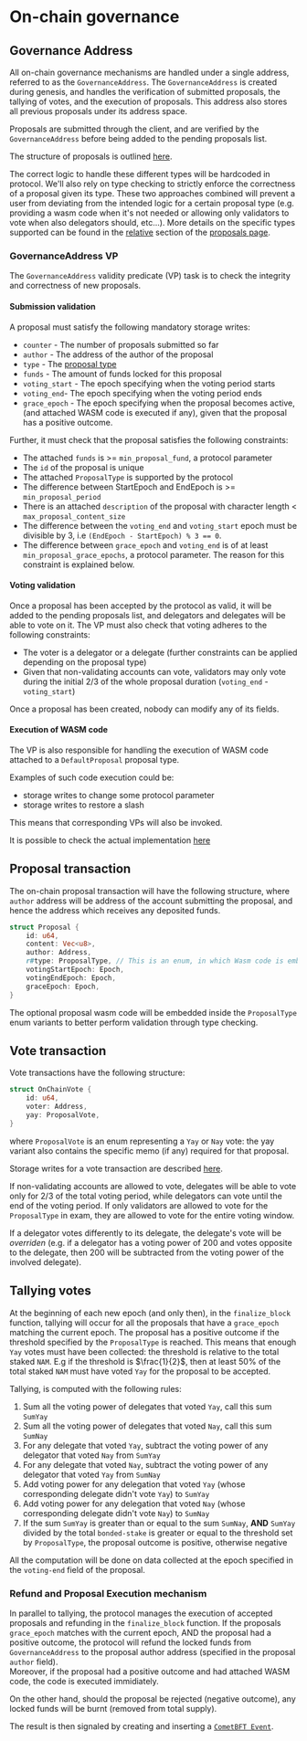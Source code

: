 
# On-chain governance

## Governance Address

All on-chain governance mechanisms are handled under a single address, referred to as the `GovernanceAddress`.
The `GovernanceAddress` is created during genesis, and handles the verification of submitted proposals, the tallying of votes, and the execution of proposals.
This address also stores all previous proposals under its address space.

Proposals are submitted through the client, and are verified by the `GovernanceAddress` before being added to the pending proposals list.

The structure of proposals is outlined [here](./proposal.md).


The correct logic to handle these different types will be hardcoded in protocol. 
We'll also rely on type checking to strictly enforce the correctness of a proposal given its type. 
These two approaches combined will prevent a user from deviating from the intended logic for a certain proposal type (e.g. providing a wasm code when it's not needed or allowing only validators to vote when also delegators should, etc...). 
More details on the specific types supported can be found in the [relative](#supported-proposal-types) section of the [proposals page](./proposal.md).


### GovernanceAddress VP

The `GovernanceAddress` validity predicate (VP) task is to check the integrity and correctness of new proposals. 

#### Submission validation
A proposal must satisfy the following mandatory storage writes:

- `counter` - The number of proposals submitted so far
- `author` - The address of the author of the proposal
- `type` - The [proposal type](./proposal.md#supported-proposal-types)
- `funds` - The amount of funds locked for this proposal
- `voting_start` - The epoch specifying when the voting period starts
- `voting_end`- The epoch specifying when the voting period ends
- `grace_epoch` - The epoch specifying when the proposal becomes active, (and attached WASM code is executed if any), given that the proposal has a positive outcome.

Further, it must check that the proposal satisfies the following constraints:
- The attached `funds` is >= `min_proposal_fund`, a protocol parameter
- The `id` of the proposal is unique
- The attached `ProposalType` is supported by the protocol
- The difference between StartEpoch and EndEpoch is >= `min_proposal_period`
- There is an attached `description` of the proposal with character length < `max_proposal_content_size`
- The difference between the `voting_end` and `voting_start` epoch must be divisible by 3, i.e `(EndEpoch - StartEpoch) % 3 == 0`.
- The difference between `grace_epoch` and `voting_end` is of at least `min_proposal_grace_epochs`, a protocol parameter.
The reason for this constraint is explained below. 

#### Voting validation

Once a proposal has been accepted by the protocol as valid, it will be added to the pending proposals list, and delegators and delegates will be able to vote on it.
The VP must also check that voting adheres to the following constraints:

- The voter is a delegator or a delegate (further constraints can be applied depending on the proposal type)
- Given that non-validating accounts can vote, validators may only vote during the initial 2/3 of the whole proposal duration (`voting_end` - `voting_start`)

Once a proposal has been created, nobody can modify any of its fields.

#### Execution of WASM code

The VP is also responsible for handling the execution of WASM code attached to a `DefaultProposal` proposal type.

Examples of such code execution could be:
- storage writes to change some protocol parameter
- storage writes to restore a slash

This means that corresponding VPs will also be invoked.

It is possible to check the actual implementation [here](https://github.com/anoma/namada/blob/main/shared/src/ledger/governance/mod.rs#L69)

## Proposal transaction

The on-chain proposal transaction will have the following structure, where `author` address will be address of the account submitting the proposal, and hence the address which receives any deposited funds.

```rust
struct Proposal {
    id: u64,
    content: Vec<u8>,
    author: Address,
    r#type: ProposalType, // This is an enum, in which Wasm code is embedded for DefaultProposal
    votingStartEpoch: Epoch,
    votingEndEpoch: Epoch,
    graceEpoch: Epoch,
}
```

The optional proposal wasm code will be embedded inside the `ProposalType` enum variants to better perform validation through type checking.

## Vote transaction

Vote transactions have the following structure:

```rust
struct OnChainVote {
    id: u64,
    voter: Address,
    yay: ProposalVote,
}
```
where `ProposalVote` is an enum representing a `Yay` or `Nay` vote: the yay variant also contains the specific memo (if any) required for that proposal.

Storage writes for a vote transaction are described [here](./storage.md#votes).

If non-validating accounts are allowed to vote, delegates will be able to vote only for 2/3 of the total voting period, while delegators can vote until the end of the voting period. 
If only validators are allowed to vote for the `ProposalType` in exam, they are allowed to vote for the entire voting window.

If a delegator votes differently to its delegate, the delegate's vote will be *overriden* 
(e.g. if a delegator has a voting power of 200 and votes opposite to the delegate, then 200 will be subtracted from the voting power of the involved delegate).


## Tallying votes

At the beginning of each new epoch (and only then), in the `finalize_block` function, tallying will occur for all the proposals that have a `grace_epoch` matching the current epoch.
The proposal has a positive outcome if the threshold specified by the `ProposalType` is reached. 
This means that enough `Yay` votes must have been collected: the threshold is relative to the total staked `NAM`.
E.g if the threshold is $\frac{1}{2}$, then at least 50% of the total staked `NAM` must have voted `Yay` for the proposal to be accepted.

Tallying, is computed with the following rules:

<Steps>

1. Sum all the voting power of delegates that voted `Yay`, call this sum `SumYay`
2. Sum all the voting power of delegates that voted `Nay`, call this sum `SumNay`
3. For any delegate that voted `Yay`, subtract the voting power of any delegator that voted `Nay` from `SumYay`
4. For any delegate that voted `Nay`, subtract the voting power of any delegator that voted `Yay` from `SumNay`
5. Add voting power for any delegation that voted `Yay` (whose corresponding delegate didn't vote `Yay`) to `SumYay`
6. Add voting power for any delegation that voted `Nay` (whose corresponding delegate didn't vote `Nay`) to `SumNay`
7. If the sum `SumYay` is greater than or equal to the sum `SumNay`, **AND** `SumYay` divided by the total `bonded-stake` is greater or equal to the threshold set by `ProposalType`, the proposal outcome is positive, otherwise negative

</Steps>

All the computation will be done on data collected at the epoch specified in the `voting-end` field of the proposal.


### Refund and Proposal Execution mechanism

In parallel to tallying, the protocol manages the execution of accepted proposals and refunding in the `finalize_block` function. 
If the proposals `grace_epoch` matches with the current epoch, AND the proposal had a positive outcome, the protocol will refund the locked funds from `GovernanceAddress` to the proposal author address (specified in the proposal `author` field).  
Moreover, if the proposal had a positive outcome and had attached WASM code, the code is executed immidiately.

On the other hand, should the proposal be rejected (negative outcome), any locked funds will be burnt (removed from total supply).

The result is then signaled by creating and inserting a [`CometBFT Event`](https://github.com/cometbft/cometbft/blob/main/spec/abci/abci%2B%2B_basic_concepts.md#events).